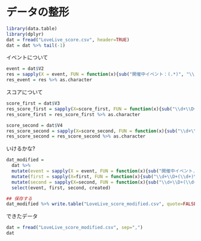 データの整形
===

```r
library(data.table)
library(dplyr)
dat = fread("LoveLive_score.csv", header=TRUE)
dat = dat %>% tail(-1)
```

イベントについて
```r
event = dat$V2
res = sapply(X = event, FUN = function(x){sub("開催中イベント：(.*)", "\\1",x)})
res_event = res %>% as.character
```


スコアについて
```r
score_first = dat$V3
res_score_first = sapply(X=score_first, FUN = function(x){sub("\\d+\\D+(\\d+)\\D+\\d+\\D+", "\\1", x)})
res_score_first = res_score_first %>% as.character

score_second = dat$V4
res_score_second = sapply(X=score_second, FUN = function(x){sub("\\d+\\D+(\\d+)\\D+\\d+\\D+", "\\1", x)})
res_score_second = res_score_second %>% as.character
```

いけるかな?
```r
dat_modified = 
  dat %>% 
  mutate(event = sapply(X = event, FUN = function(x){sub("開催中イベント.(.*)", "\\1",x)})) %>% 
  mutate(first = sapply(X=first, FUN = function(x){sub("\\d+\\D+(\\d+)\\D+\\d+\\D+", "\\1", x)})) %>% 
  mutate(second = sapply(X=second, FUN = function(x){sub("\\d+\\D+(\\d+)\\D+\\d+\\D+", "\\1", x)})) %>% 
  select(event, first, second, created)

## 保存する
dat_modified %>% write.table("LoveLive_score_modified.csv", quote=FALSE, row.names=FALSE, sep=",")
```

できたデータ
```r
dat = fread("LoveLive_score_modified.csv", sep=",")
dat
```


